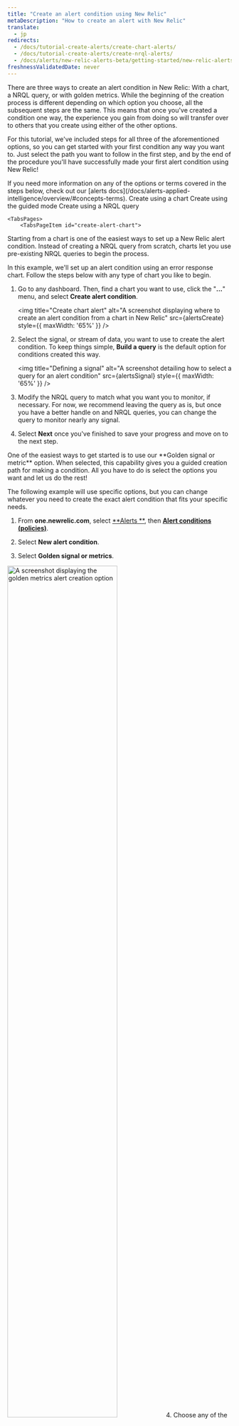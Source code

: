 ```yaml
---
title: "Create an alert condition using New Relic"
metaDescription: "How to create an alert with New Relic"
translate:
  - jp
redirects: 
  - /docs/tutorial-create-alerts/create-chart-alerts/
  - /docs/tutorial-create-alerts/create-nrql-alerts/
  - /docs/alerts/new-relic-alerts-beta/getting-started/new-relic-alerts/
freshnessValidatedDate: never
---
```













There are three ways to create an alert condition in New Relic: With a chart, a NRQL query, or with golden metrics. While the beginning of the creation process is different depending on which option you choose, all the subsequent steps are the same. This means that once you've created a condition one way, the experience you gain from doing so will transfer over to others that you create using either of the other options.

For this tutorial, we've included steps for all three of the aforementioned options, so you can get started with your first condition any way you want to. Just select the path you want to follow in the first step, and by the end of the procedure you'll have successfully made your first alert condition using New Relic!

<Callout variant="tip">
If you need more information on any of the options or terms covered in the steps below, check out our [alerts docs](/docs/alerts-applied-intelligence/overview/#concepts-terms).
    </Callout>

<Steps>
    <Step>
<Tabs>
	<TabsBar>
        <TabsBarItem id="create-alert-chart">
            Create using a chart
        </TabsBarItem>
        <TabsBarItem id="create-alert-guided">
            Create using the guided mode
        </TabsBarItem>
        <TabsBarItem id="create-alert-nrql">
            Create using a NRQL query
        </TabsBarItem>
    </TabsBar>

    <TabsPages>
        <TabsPageItem id="create-alert-chart">

Starting from a chart is one of the easiest ways to set up a New Relic alert condition. Instead of creating a NRQL query from scratch, charts let you use pre-existing NRQL queries to begin the process. 
    
In this example, we'll set up an alert condition using an error response chart. Follow the steps below with any type of chart you like to begin.

1. Go to any dashboard. Then, find a chart you want to use, click the "<DNT>**...**</DNT>" menu, and select <DNT>**Create alert condition**</DNT>.

    <img
    title="Create chart alert"
    alt="A screenshot displaying where to create an alert condition from a chart in New Relic"
    src={alertsCreate}
    style={{ maxWidth: '65%' }}
/>
2. Select the signal, or stream of data, you want to use to create the alert condition. To keep things simple, <DNT>**Build a query**</DNT> is the default option for conditions created this way.

    <img
    title="Defining a signal"
    alt="A screenshot detailing how to select a query for an alert condition"
    src={alertsSignal}
    style={{ maxWidth: '65%' }}
    />

3. Modify the NRQL query to match what you want you to monitor, if necessary. For now, we recommend leaving the query as is, but once you have a better handle on <InlinePopover type="alerts" /> and NRQL queries, you can change the query to monitor nearly any signal.

4. Select <DNT>**Next**</DNT> once you've finished to save your progress and move on to the next step.
        </TabsPageItem>
        <TabsPageItem id="create-alert-guided">
<SideBySide>
    <Side>
One of the easiest ways to get started is to use our <DNT>**Golden signal or metric**</DNT> option. When selected, this capability gives you a guided creation path for making a condition. All you have to do is select the options you want and let us do the rest!

The following example will use specific options, but you can change whatever you need to create the exact alert condition that fits your specific needs.

1. From <DNT>**one.newrelic.com**</DNT>, select [<DNT>**Alerts **</DNT>](https://one.newrelic.com/alerts-ai), then [<DNT>**Alert conditions (policies)**</DNT>](https://one.newrelic.com/alerts-ai/alerts-classic/policies).

2. Select <DNT>**New alert condition**</DNT>.

3. Select <DNT>**Golden signal or metrics**</DNT>.
    </Side>

</SideBySide>
<SideBySide>
    <Side>
<img
    width="70%;"
    title="golden metrics"
    alt="A screenshot displaying the golden metrics alert creation option"
    src={alertsGoldenCreate}
/>
    </Side>
    <Side>
4. Choose any of the listed entity categories to determine what the alert condition will monitor. For this example, <DNT>**On host integrations**</DNT> is selected, but you can choose any other option that better suits your needs.

5. If you are using services like AWS, Kubernetes, on host integrations, and others, you will also need to select an entity type before you can select an individual entity. Select the entity type to narrow down the options for the next step.

6. Select the entity or entities you want to monitor. If you have many entities to choose from, you can use the filter field to shorten the list and find what you need.
    </Side>
</SideBySide>

7. Select the signal you want to monitor. This example uses <DNT>**interaction to next paint (INP) (75 percentile)**</DNT>, but you can use any other option that better suits your needs.

    <img
        style={{ align: "left",width: "70%" }}
        title="golden metric entities"
        alt="A screenshot displaying the entities selection screen for golden metrics alerts"
        src={alertsGoldenEntities}
    />

    You can choose a curated golden metric, or select from any other metric that has reported in the last 30-minutes.

    <img
        title="Golden metric entities"
        alt="A screenshot displaying the other metrics option"
        src={alertsOtherMetrics}
    />


8. Select <DNT>**Next**</DNT> once you've finished to save your progress and move on to the next step.

<Callout variant="tip">
The categories that are available to you are dependent what New Relic monitors in your account.
</Callout>
        </TabsPageItem>
                <TabsPageItem id="create-alert-nrql">
While using charts is a great way to create alert conditions from premade queries, sometimes you need to create them from scratch. The process for creating a new alert condition from a NRQL query is almost the exact same as creating it from a chart: the key difference is that you write the NRQL query manually instead of using a pre-generated one. 

<Callout variant="tip">
NRQL stands for New Relic's Query Language—a standardized query method that powers all our charts, and which you can use to analyze and query your data. If this is your first time working with NRQL, you may want to check out our [NRQL docs](/docs/query-your-data/nrql-new-relic-query-language/get-started/introduction-nrql-new-relics-query-language/) to learn more about NRQL, including [how it works](/docs/query-your-data/nrql-new-relic-query-language/get-started/introduction-nrql-how-nrql-works/) and an [introductory tutorial](/docs/query-your-data/nrql-new-relic-query-language/get-started/introduction-nrql-tutorial/).
</Callout>

    <img
    title="NRQL alert"
    alt="A screenshot displaying an alert condition created with a simple NRQL query"
    src={alertsNRQL}
    />

1. From <DNT>**one.newrelic.com**</DNT>, select [<DNT>**Alerts**</DNT>](https://one.newrelic.com/alerts-ai), then [<DNT>**Alert conditions (policies)**</DNT>](https://one.newrelic.com/alerts-ai/alerts-classic/policies).

2. Select <DNT>**New alert condition**</DNT>.

3. Write the NRQL query to create the condition. For example, if you wanted to monitor slow transactions, you can enter:
    ```sql
    SELECT average(duration) from Transaction facet name
    ```

4. Select <DNT>**Next**</DNT> once you've finished to save your progress and move on to the next step.
        </TabsPageItem>
    </TabsPages>
</Tabs>
</Step>

<Step>
## Adjust the signal behavior

<img
    title="Tuning your signal"
    alt="A screenshot displaying how to set options for a signal in an alert condition"
    src={alertsTune}
/>

1. <DNT>**Set the data aggregation options**</DNT>:
    * <DNT>**Window duration**</DNT>: Use the <DNT>**Window duration**</DNT> setting to determine how frequently we aggregate your data, such as groupings of every 5 minutes or every hour. This feature's setting depends on what kind of data you're monitoring. If you're unsure of what it should be, you can leave it at the default setting. You can learn more in our [Create your first alert doc](/docs/alerts-applied-intelligence/new-relic-alerts/get-started/your-first-nrql-condition/#window-duration).
    * <DNT>**Sliding window aggregation**</DNT>: Choose whether or not you want to use [sliding window aggregation](/docs/alerts-applied-intelligence/new-relic-alerts/alert-conditions/create-nrql-alert-conditions/#sliding-window-aggregation). This feature creates smoother charts when dealing with erratic data by creating overlapping aggregation windows. This feature is disabled by default, and we recommend keeping it disabled for your first alert
    * <DNT>**Streaming method**</DNT>: The options most commonly used are <DNT>**Event flow**</DNT> and <DNT>**Event timer**</DNT>. <DNT>**Event flow**</DNT> is best suited for frequent and consistently reporting data, while <DNT>**Event timer**</DNT> is best suited for data that reports inconsisntely, infrequently, or ingests in batches. If you want to learn more about the individual settings to see which method should be used in each scenario, see [our docs](/docs/alerts-applied-intelligence/new-relic-alerts/advanced-alerts/understand-technical-concepts/streaming-alerts-key-terms-concepts/#aggregation-methods)

2. <DNT>**Set the timing option**</DNT>: This determines how long we wait for events in each window before we evaluate them. A longer delay will mean fewer false alerts, but it will also mean longer potential downtime before an incident is open. This capability is also shown differently depending on the option you select: it's called <DNT>**Delay**</DNT> in the <DNT>**Event flow**</DNT> and <DNT>**Cadence**</DNT> options and <DNT>**Timer**</DNT> in <DNT>**Event timer**</DNT>. For your first alert, we recommend keeping the default time setting.

3. <DNT>**Select the gap filling strategy**</DNT>: Gap-filling is a reactive feature that fills blank periods in data reporting with user-defined synthetic value. If you believe the data reporting will be sporadic, you can avoid false alerts by filling in empty aggregation windows with this data. For your first alert, select <DNT>**None**</DNT> under <DNT>**Gap-filling strategy**</DNT>.

4. <DNT>**Select the evaluation delay**</DNT>: If used, this option enables a period of time for New Relic to wait before evaluating a new signal against your set threshold. It's useful for preventing false positive incidents when a data stream begins to report. For your first alert, you can leave it to the disabled toggle unless you know that this option applies to your data.

5. Select <DNT>**Next**</DNT> once you've finished to save your progress and move on to the next step.
    </Step>
    <Step>
## Set the static thresholds

<img
    title="Set static thresholds"
    alt="A screenshot displaying how to set static thresholds for an alert condition"
    src={alertsThresholds}
/>

1. Start by selecting whether the threshold will have a status of <DNT>**Critical**</DNT> or <DNT>**Warning**</DNT> in the <DNT>**Security level**</DNT> section.

2. Set the limit that, when met, will open an incident. These values will change depending on what you want the condition to do. For example, if you wanted to create a condition for an error message, you might set the threshold to <DNT>**equal to 1 at least once in 5 minutes**</DNT>, but if you wanted to create a condition for longer periods of latency issues, you might set the threshold to <DNT>**above or equal to 50 for at least 15 minutes**</DNT>.

3. If you want to add another threshold, select either <DNT>**Add threshold**</DNT> or <DNT>**Add lost signal threshold**</DNT>, depending on your needs. Lost signal thresholds are important for monitoring entities that may stop reporting or queries that may [return null values](/docs/alerts-applied-intelligence/new-relic-alerts/alert-conditions/create-nrql-alert-conditions/#query-order).

4. Select <DNT>**Next**</DNT> once you've finished to save your progress and move on to the next step.
    </Step>
    <Step>
## Add alert condition details

<img
    title="Alert condition details"
    alt="A screenshot displaying how to create the details for an alert"
    src={alertsDetails}
/>

1. Add a name for your alert in the <DNT>**Name**</DNT> field. This will help you identify this condition, as well as find the condition in the future in case you need to edit or remove it.

2. Choose the policy for this condition to connect to. If you have an <DNT>**Existing policy**</DNT>, select it from the drop-down. If not, you'll need to [create a policy](/docs/alerts-applied-intelligence/new-relic-alerts/alert-policies/create-edit-or-find-alert-policy/#alert-policy-name) by selecting <DNT>**New policy**</DNT> and creating it from here.

3. Set any of the additional settings for the alert. This includes setting how long until open incidents are automatically closed and entering any [custom descriptions](/docs/alerts-applied-intelligence/new-relic-alerts/advanced-alerts/advanced-techniques/alert-custom-incident-descriptions) for the incidents.

4. Select <DNT>**Save condition**</DNT> to finish.
    </Step>
</Steps>

## Create an alert using the classic alert builder

<Callout variant="tip">
We recommend using the methods above to create a NRQL alert. If you would like to create a classic alert, you can use the original alert builder form.
</Callout>

<img
    title="Create an alert with builder"
    alt="A screenshot showing the alert builder"
    src={alertsAlertBuilder}
/>

1. From <DNT>**one.newrelic.com**</DNT>, select [<DNT>**Alerts**</DNT>](https://one.newrelic.com/alerts-ai), then [<DNT>**Alert policies**</DNT>](https://one.newrelic.com/alerts-ai/condition-builder/policy-list).

2. Click on the policy for which you'd like to create the classic alert condition or create a new policy.

3. Select <DNT>**New alert condition**</DNT>, then select <DNT>**Build a classic alert**</DNT>.

4. Build your condition from any of the listed categories. This determines what the alert condition notifies you about.

5. Select a condition type to narrow down the options for the next step. You may also need to select a scope.

6. Select the entity or entities you want to monitor. Use the search bar to narrow down the entity list. If you selected an APM application metric type condition, you may choose to dynamically target applications that share certain tags. 

7. Set your alert thresholds and any other condition settings. Name your condition, then save. 

You've now created an alert condition! We offer different configuration options for alerts, so you can fine tune your alerts for your monitoring needs. You can also create conditions from NRQL queries, which we will cover next in this tutorial series.

## Get more from alerting [#more-alerting]

We have some advanced alerting features that can help you make alerting more efficent and manageable for your team:

* If you want greater control over where and when you receive alerts and ensure the right people are notified about issues, see how to use [Workflows](/docs/alerts-applied-intelligence/applied-intelligence/incident-workflows/incident-workflows/).
* If you want to enable near-instant notification of critical alerts, helping you reduce your mean time to resolution (MTTR), see how to use our [anomaly detection](/docs/alerts-applied-intelligence/applied-intelligence/anomaly-detection/anomaly-detection-applied-intelligence/).
* If you want to use APIs to manage New Relic alerts, you can do so with either [REST API or GraphQL](/docs/alerts-applied-intelligence/new-relic-alerts/advanced-alerts/alerts-api/intro-alerts-api/).

<UserJourneyControls
    nextStep={{path: "/docs/tutorial-create-alerts/improve-with-alerts/", title: "Next step", body: "Learn how to improve your stack with alerts"}}
/>
